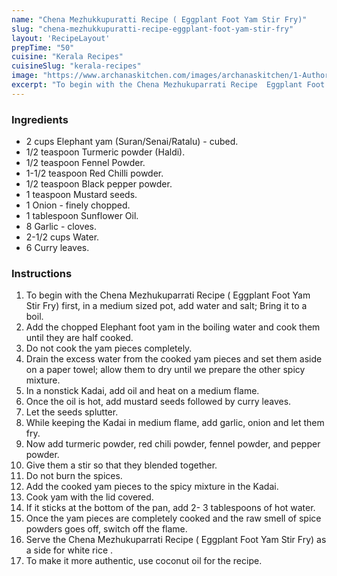 ---
name: "Chena Mezhukkupuratti Recipe ( Eggplant Foot Yam Stir Fry)"
slug: "chena-mezhukkupuratti-recipe-eggplant-foot-yam-stir-fry"
layout: 'RecipeLayout'
prepTime: "50"
cuisine: "Kerala Recipes"
cuisineSlug: "kerala-recipes"
image: "https://www.archanaskitchen.com/images/archanaskitchen/1-Author/Karthika_Gopalakrishnan/Chena_Mezhukuparrati.jpg"
excerpt: "To begin with the Chena Mezhukuparrati Recipe  Eggplant Foot Yam Stir Fry first, in a medium sized pot, add water and salt; Bring it to a boil"
---

### Ingredients

- 2 cups Elephant yam (Suran/Senai/Ratalu) - cubed.
- 1/2 teaspoon Turmeric powder (Haldi).
- 1/2 teaspoon Fennel Powder.
- 1-1/2 teaspoon Red Chilli powder.
- 1/2 teaspoon Black pepper powder.
- 1 teaspoon Mustard seeds.
- 1 Onion - finely chopped.
- 1 tablespoon Sunflower Oil.
- 8 Garlic - cloves.
- 2-1/2 cups Water.
- 6 Curry leaves.

### Instructions

1. To begin with the Chena Mezhukuparrati Recipe ( Eggplant Foot Yam Stir Fry) first, in a medium sized pot, add water and salt; Bring it to a boil.
1. Add the chopped Elephant foot yam in the boiling water and cook them until they are half cooked.
1. Do not cook the yam pieces completely.
1. Drain the excess water from the cooked yam pieces and set them aside on a paper towel; allow them to dry until we prepare the other spicy mixture.
1. In a nonstick Kadai, add oil and heat on a medium flame.
1. Once the oil is hot, add mustard seeds followed by curry leaves.
1. Let the seeds splutter.
1. While keeping the Kadai in medium flame, add garlic, onion and let them fry.
1. Now add turmeric powder, red chili powder, fennel powder, and pepper powder.
1. Give them a stir so that they blended together.
1. Do not burn the spices.
1. Add the cooked yam pieces to the spicy mixture in the Kadai.
1. Cook yam with the lid covered.
1. If it sticks at the bottom of the pan, add 2- 3 tablespoons of hot water.
1. Once the yam pieces are completely cooked and the raw smell of spice powders goes off, switch off the flame.
1. Serve the Chena Mezhukuparrati Recipe ( Eggplant Foot Yam Stir Fry) as a  side for white rice .
1. To make it more authentic, use coconut oil for the recipe.
